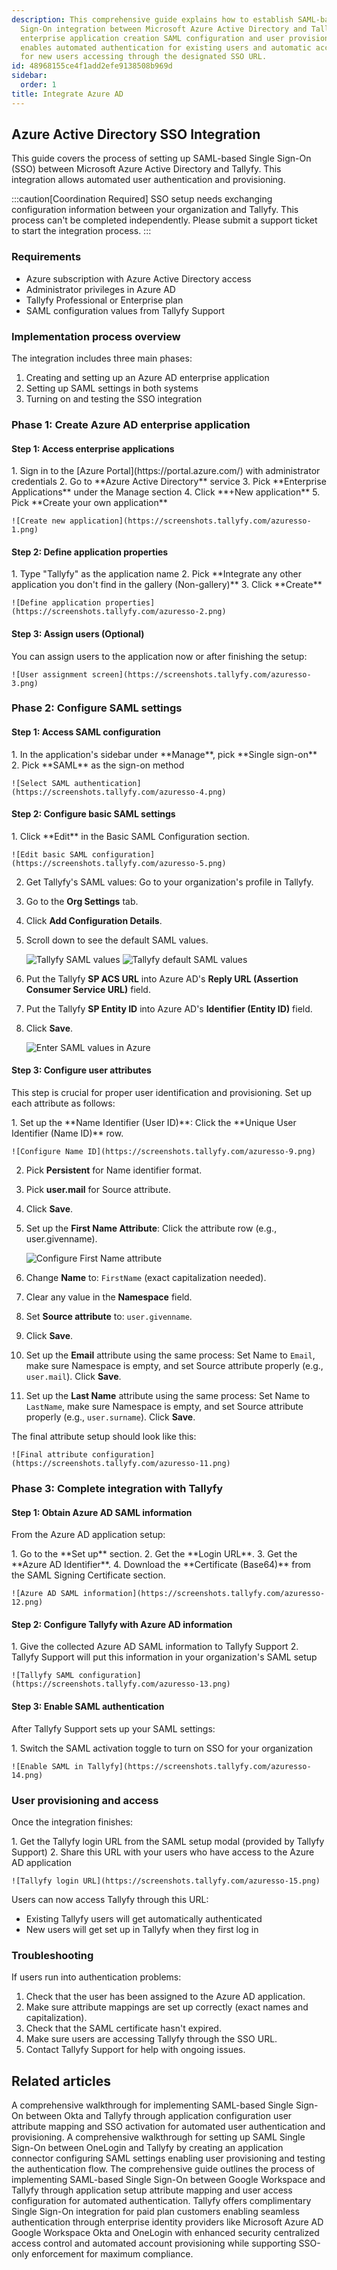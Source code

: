```yaml
---
description: This comprehensive guide explains how to establish SAML-based Single
  Sign-On integration between Microsoft Azure Active Directory and Tallyfy through
  enterprise application creation SAML configuration and user provisioning setup that
  enables automated authentication for existing users and automatic account creation
  for new users accessing through the designated SSO URL.
id: 48968155ce4f1add2efe9138508b969d
sidebar:
  order: 1
title: Integrate Azure AD
---
```



## Azure Active Directory SSO Integration

This guide covers the process of setting up SAML-based Single Sign-On (SSO) between Microsoft Azure Active Directory and Tallyfy. This integration allows automated user authentication and provisioning.

:::caution[Coordination Required]
SSO setup needs exchanging configuration information between your organization and Tallyfy. This process can't be completed independently. Please submit a support ticket to start the integration process.
:::

### Requirements

- Azure subscription with Azure Active Directory access
- Administrator privileges in Azure AD
- Tallyfy Professional or Enterprise plan
- SAML configuration values from Tallyfy Support

### Implementation process overview

The integration includes three main phases:
1. Creating and setting up an Azure AD enterprise application
2. Setting up SAML settings in both systems
3. Turning on and testing the SSO integration

### Phase 1: Create Azure AD enterprise application

#### Step 1: Access enterprise applications

<Steps>
1. Sign in to the [Azure Portal](https://portal.azure.com/) with administrator credentials
2. Go to **Azure Active Directory** service
3. Pick **Enterprise Applications** under the Manage section
4. Click **+New application**
5. Pick **Create your own application**

    ![Create new application](https://screenshots.tallyfy.com/azuresso-1.png)
</Steps>

#### Step 2: Define application properties

<Steps>
1. Type "Tallyfy" as the application name
2. Pick **Integrate any other application you don't find in the gallery (Non-gallery)**
3. Click **Create**

    ![Define application properties](https://screenshots.tallyfy.com/azuresso-2.png)
</Steps>

#### Step 3: Assign users (Optional)

You can assign users to the application now or after finishing the setup:

    ![User assignment screen](https://screenshots.tallyfy.com/azuresso-3.png)

### Phase 2: Configure SAML settings

#### Step 1: Access SAML configuration

<Steps>
1. In the application's sidebar under **Manage**, pick **Single sign-on**
2. Pick **SAML** as the sign-on method

    ![Select SAML authentication](https://screenshots.tallyfy.com/azuresso-4.png)
</Steps>

#### Step 2: Configure basic SAML settings

<Steps>
1. Click **Edit** in the Basic SAML Configuration section.

    ![Edit basic SAML configuration](https://screenshots.tallyfy.com/azuresso-5.png)
2. Get Tallyfy's SAML values: Go to your organization's profile in Tallyfy.
3. Go to the **Org Settings** tab.
4. Click **Add Configuration Details**.
5. Scroll down to see the default SAML values.

    ![Tallyfy SAML values](https://screenshots.tallyfy.com/azuresso-7.png)
    ![Tallyfy default SAML values](https://screenshots.tallyfy.com/azuresso-8.png)
6. Put the Tallyfy **SP ACS URL** into Azure AD's **Reply URL (Assertion Consumer Service URL)** field.
7. Put the Tallyfy **SP Entity ID** into Azure AD's **Identifier (Entity ID)** field.
8. Click **Save**.

    ![Enter SAML values in Azure](https://screenshots.tallyfy.com/azuresso-6.png)
</Steps>

#### Step 3: Configure user attributes

This step is crucial for proper user identification and provisioning. Set up each attribute as follows:

<Steps>
1. Set up the **Name Identifier (User ID)**: Click the **Unique User Identifier (Name ID)** row.

    ![Configure Name ID](https://screenshots.tallyfy.com/azuresso-9.png)
2. Pick **Persistent** for Name identifier format.
3. Pick **user.mail** for Source attribute.
4. Click **Save**.
5. Set up the **First Name Attribute**: Click the attribute row (e.g., user.givenname).

    ![Configure First Name attribute](https://screenshots.tallyfy.com/azuresso-10.png)
6. Change **Name** to: `FirstName` (exact capitalization needed).
7. Clear any value in the **Namespace** field.
8. Set **Source attribute** to: `user.givenname`.
9. Click **Save**.
10. Set up the **Email** attribute using the same process: Set Name to `Email`, make sure Namespace is empty, and set Source attribute properly (e.g., `user.mail`). Click **Save**.
11. Set up the **Last Name** attribute using the same process: Set Name to `LastName`, make sure Namespace is empty, and set Source attribute properly (e.g., `user.surname`). Click **Save**.
</Steps>

The final attribute setup should look like this:

    ![Final attribute configuration](https://screenshots.tallyfy.com/azuresso-11.png)

### Phase 3: Complete integration with Tallyfy

#### Step 1: Obtain Azure AD SAML information

From the Azure AD application setup:

<Steps>
1. Go to the **Set up** section.
2. Get the **Login URL**.
3. Get the **Azure AD Identifier**.
4. Download the **Certificate (Base64)** from the SAML Signing Certificate section.

    ![Azure AD SAML information](https://screenshots.tallyfy.com/azuresso-12.png)
</Steps>

#### Step 2: Configure Tallyfy with Azure AD information

<Steps>
1. Give the collected Azure AD SAML information to Tallyfy Support
2. Tallyfy Support will put this information in your organization's SAML setup

    ![Tallyfy SAML configuration](https://screenshots.tallyfy.com/azuresso-13.png)
</Steps>

#### Step 3: Enable SAML authentication

After Tallyfy Support sets up your SAML settings:

<Steps>
1. Switch the SAML activation toggle to turn on SSO for your organization

    ![Enable SAML in Tallyfy](https://screenshots.tallyfy.com/azuresso-14.png)
</Steps>

### User provisioning and access

Once the integration finishes:

<Steps>
1. Get the Tallyfy login URL from the SAML setup modal (provided by Tallyfy Support)
2. Share this URL with your users who have access to the Azure AD application

    ![Tallyfy login URL](https://screenshots.tallyfy.com/azuresso-15.png)
</Steps>

Users can now access Tallyfy through this URL:
- Existing Tallyfy users will get automatically authenticated
- New users will get set up in Tallyfy when they first log in

### Troubleshooting

If users run into authentication problems:
<Steps>
1. Check that the user has been assigned to the Azure AD application.
2. Make sure attribute mappings are set up correctly (exact names and capitalization).
3. Check that the SAML certificate hasn't expired.
4. Make sure users are accessing Tallyfy through the SSO URL.
5. Contact Tallyfy Support for help with ongoing issues.
</Steps>


## Related articles
<CardGrid>
<LinkTitleCard header="<b>Authentication > Integrate Okta</b>" href="/products/pro/integrations/authentication/how-to-integrate-okta-samlsso-with-tallyfy/" > A comprehensive walkthrough for implementing SAML-based Single Sign-On between Okta and Tallyfy through application configuration user attribute mapping and SSO activation for automated user authentication and provisioning. </LinkTitleCard>
<LinkTitleCard header="<b>Authentication > Integrate OneLogin</b>" href="/products/pro/integrations/authentication/how-to-integrate-onelogin-samlsso-with-tallyfy/" > A comprehensive walkthrough for setting up SAML Single Sign-On between OneLogin and Tallyfy by creating an application connector configuring SAML settings enabling user provisioning and testing the authentication flow. </LinkTitleCard>
<LinkTitleCard header="<b>Authentication > Integrate Google Suite</b>" href="/products/pro/integrations/authentication/how-to-integrate-google-suite-samlsso-with-tallyfy/" > The comprehensive guide outlines the process of implementing SAML-based Single Sign-On between Google Workspace and Tallyfy through application setup attribute mapping and user access configuration for automated authentication. </LinkTitleCard>
<LinkTitleCard header="<b>Integrations > Authentication and SSO</b>" href="/products/pro/integrations/authentication/" > Tallyfy offers complimentary Single Sign-On integration for paid plan customers enabling seamless authentication through enterprise identity providers like Microsoft Azure AD Google Workspace Okta and OneLogin with enhanced security centralized access control and automated account provisioning while supporting SSO-only enforcement for maximum compliance. </LinkTitleCard>
</CardGrid>